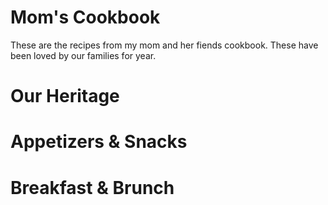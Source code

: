 



# Mom's Cookbook
These are the recipes from my mom and her fiends cookbook. These have been loved by our families for year.
# Our Heritage

<GreatGrandmaOlsonKringla/>
<CookBookDivider/>

# Appetizers & Snacks

<CookBookDivider/>

<CarrieGarbageDip/>
<CookBookDivider/>
<ChiliConQuesa/>
<CookBookDivider/>
<BostwickTacoDip/>
<CookBookDivider/>
<HotSpinichAndArtichokeDip/>
<CookBookDivider/>
<KatieHotArtichokeDip/>
<CookBookDivider/>
<SimpleGranola/>
<CookBookDivider/>
<TortillaRollups/>
<CookBookDivider/>
<OysterSnackCrackers/>
<CookBookDivider/>
<CarmelCorn/>
<CookBookDivider/>
<HeathersDeviledEggs/>

<CookBookDivider/>

# Breakfast & Brunch

<CookBookDivider/>
<BreakfastInAMuffin/>
<CookBookDivider/>
<AuntBonnieBreakfastRolls/>
<CookBookDivider/>
<CoffeeCakeForACrowd/>
<CookBookDivider/>
<RefrigeratorBranMuffins/>
<CookBookDivider/>
<FruitSlush/>
<CookBookDivider/>
<BreakfastPizza/>
<CookBookDivider/>
<BakedEggsAndHashBrowns/>
<CookBookDivider/>
<CreamCheeseCoffeeCake/>
<CookBookDivider/>
<SourCreamCoffeeCake/>
<CookBookDivider/>
<ToddFamousThreeCheeseHamPuff/>
<CookBookDivider/>
<FrenchBreakfastPuffs/>
<CookBookDivider/>
<DanishPastyPuff/>
<CookBookDivider/>
<ToddPancakes/>
<CookBookDivider/>
<GrandpaDeanFrenchToast/>
<CookBookDivider/>




